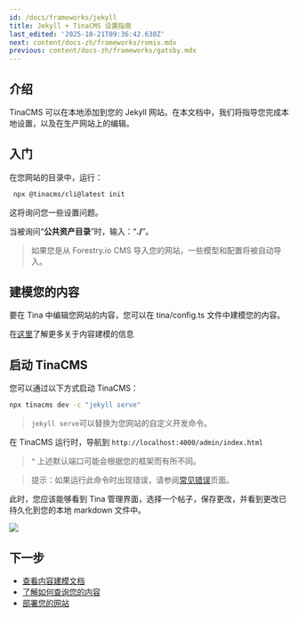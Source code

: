 ```yaml
---
id: /docs/frameworks/jekyll
title: Jekyll + TinaCMS 设置指南
last_edited: '2025-10-21T09:36:42.630Z'
next: content/docs-zh/frameworks/remix.mdx
previous: content/docs-zh/frameworks/gatsby.mdx
---
```


## 介绍

TinaCMS 可以在本地添加到您的 Jekyll 网站。在本文档中，我们将指导您完成本地设置，以及在生产网站上的编辑。

## 入门

在您网站的目录中，运行：

```bash
 npx @tinacms/cli@latest init
```

这将询问您一些设置问题。

当被询问“**公共资产目录**”时，输入：“**./**”。

> 如果您是从 Forestry.io CMS 导入您的网站，一些模型和配置将被自动导入。

## 建模您的内容

要在 Tina 中编辑您网站的内容，您可以在 tina/config.ts 文件中建模您的内容。

在[这里](/docs/schema/)了解更多关于内容建模的信息

## 启动 TinaCMS

您可以通过以下方式启动 TinaCMS：

```bash
npx tinacms dev -c "jekyll serve"
```

> `jekyll serve`可以替换为您网站的自定义开发命令。

在 TinaCMS 运行时，导航到 `http://localhost:4000/admin/index.html`

> ^ 上述默认端口可能会根据您的框架而有所不同。

> 提示：如果运行此命令时出现错误，请参阅[常见错误](/docs/forestry/common-errors)页面。

此时，您应该能够看到 Tina 管理界面，选择一个帖子，保存更改，并看到更改已持久化到您的本地 markdown 文件中。

![](/img/hugo-tina-admin-screenshot.png)

## 下一步

* [查看内容建模文档](/docs/schema/)
* [了解如何查询您的内容](/docs/features/data-fetching/)
* [部署您的网站](/docs/tinacloud)